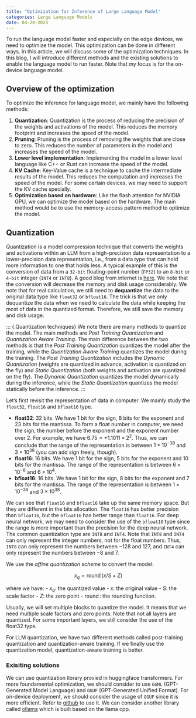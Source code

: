 ```yaml
---
title: "Optimization for Inference of Large Language Model"
categories: Large Language Models
date: 04-20-2024
---
```


::: {.callout-tip}
To run the language model faster and especially on the edge devices, we need to optimize the model. This optimization can be done in different ways. In this article, we will discuss some of the optimization techniques. In this blog, I will introduce different methods and the existing solutions to enable the language model to run faster. Note that my focus is for the on-device language model.
:::

## Overview of the optimization
To optimize the inference for language model, we mainly have the following methods:

1. **Quantization**: Quantization is the process of reducing the precision of the weights and activations of the model. This reduces the memory footprint and increases the speed of the model.
2. **Pruning**: Pruning is the process of removing the weights that are close to zero. This reduces the number of parameters in the model and increases the speed of the model.
3. **Lower level implementation**: Implementing the model in a lower level language like C++ or Rust can increase the speed of the model.
4. **KV Cache**: Key-Value cache is a technique to cache the intermediate results of the model. This reduces the computation and increases the speed of the model. For some certain devices, we may need to support the KV cache specially. 
5. **Optimization based on hardware**: Like the flash attention for NVIDIA GPU, we can optimize the model based on the hardware. The main method would be to use the memory-access pattern method to optimize the model.


## Quantization
::: {.callout-tip}
Quantization is a model compression technique that converts the weights and activations within an LLM from a high-precision data representation to a lower-precision data representation, i.e., from a data type that can hold more information to one that holds less. A typical example of this is the conversion of data from a `32-bit` floating-point number (`FP32`) to an `8-bit` or `4-bit` integer (`INT4` or `INT8`). A good blog from internet is [here](https://symbl.ai/developers/blog/a-guide-to-quantization-in-llms/). We note that the conversion will decrease the memory and disk usage considerably. We note that for real calculation, we still need to **dequantize** the data to the original data type like `float32` or `bfloat16`. The trick is that we only dequantize the data when we need to calculate the data while keeping the most of data in the quantized format. Therefore, we still save the memory and disk usage.
:::

::: {.Quantization techniques}
We note there are many methods to quantize the model. The main methods are *Post Training Quantization* and *Quantization Aware Training*. The main difference between the two methods is that the *Post Training Quantization* quantizes the model after the training, while the *Quantization Aware Training* quantizes the model during the training. The *Post Training Quantization* includes the *Dynamic Quantization* (weights are quantized in advance, activation is quantized on the fly) and *Static Quantization* (both weights and activation are quantized on the fly). The *Dynamic Quantization* quantizes the model dynamically during the inference, while the *Static Quantization* quantizes the model statically before the inference. 
:::

Let's first revisit the representation of data in computer. We mainly study the `float32`, `float16` and `bfloat16` type. 

- **float32**: 32 bits. We have 1 bit for the sign, 8 bits for the exponent and 23 bits for the mantissa. To form a float number in computer, we need the sign, the number before the exponent and the exponent number over 2. For example, we have $6.75=+1.1011\times 2^2$. Thus, we can conclude that the range of the representation is between $1\times 10^{-38}$ and $3\times 10^{38}$ (you can add sign freely, though).
- **float16**: 16 bits. We have 1 bit for the sign, 5 bits for the exponent and 10 bits for the mantissa. The range of the representation is between $6\times 10^{-8}$ and $6\times 10^{4}$.
- **bfloat16**: 16 bits. We have 1 bit for the sign, 8 bits for the exponent and 7 bits for the mantissa. The range of the representation is between $1\times 10^{-38}$ and $3\times 10^{38}$.

We can see that `float16` and `bfloat16` take up the same memory space. But they are different in the bits allocation. The `float16` has better precision than `bfloat16`, but the `bfloat16` has better range than `float16`. For deep neural network, we may need to consider the use of the `bfloat16` type since the range is more important than the precision for the deep neural network. The common quantization type are `INT8` and `INT4`. Note that `INT8` and `INT4` can only represent the integer numbers, not for the float numbers. Thus, `INT8` can only represent the numbers between $-128$ and $127$, and `INT4` can only represent the numbers between $-8$ and $7$.

We use the *affine quantization scheme* to convert the model:

$$
x_q = \operatorname{round}\left(x/S + Z\right)
$$

where we have:
- $x_q$: the quantized value
- $x$: the original value
- $S$: the scale factor
- $Z$: the zero point
- $\operatorname{round}$: the rounding function.

Usually, we will set multiple blocks to quantize the model. It means that we need multiple scale factors and zero points. Note that not all layers are quantized. For some important layers, we still consider the use of the float32 type.

For LLM quantization, we have two different methods called post-training quantization and quantization-aware training. If we finally use the quantization model, quantization-aware training is better. 



### Exisiting solutions
We can use quantization library provied in huggingface transformers. For more foundamental optimization, we should consider to use `GGML` (GPT-Generated Model Language) and `GGUF` (GPT-Generated Unified Format). For on-device deployment, we should consider the usage of `GGUF` since it is more efficient. Refer to [github](https://github.com/ggerganov/llama.cpp) to use it. We can consider another library called [ollama](https://github.com/ollama/ollama) which is built based on the llama cpp. 
